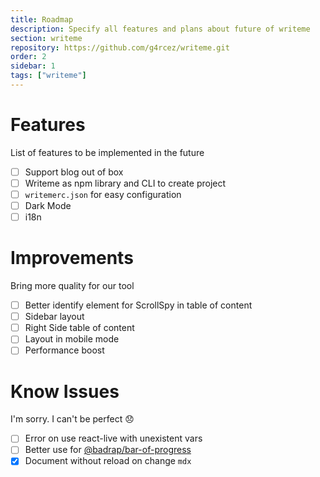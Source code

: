 ```yaml
---
title: Roadmap
description: Specify all features and plans about future of writeme
section: writeme
repository: https://github.com/g4rcez/writeme.git
order: 2
sidebar: 1
tags: ["writeme"]
---
```


# Features

List of features to be implemented in the future

- [ ] Support blog out of box
- [ ] Writeme as npm library and CLI to create project
- [ ] `writemerc.json` for easy configuration
- [ ] Dark Mode
- [ ] i18n

# Improvements

Bring more quality for our tool

- [ ] Better identify element for ScrollSpy in table of content
- [ ] Sidebar layout
- [ ] Right Side table of content
- [ ] Layout in mobile mode
- [ ] Performance boost

# Know Issues

I'm sorry. I can't be perfect :disappointed:

- [ ] Error on use react-live with unexistent vars
- [ ] Better use for [@badrap/bar-of-progress](https://www.npmjs.com/package/@badrap/bar-of-progress)
- [x] Document without reload on change `mdx`
